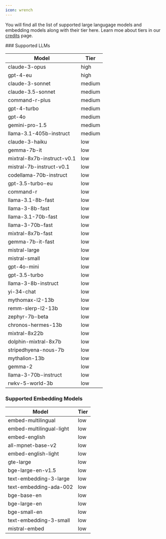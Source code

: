 ```yaml
---
icon: wrench
---
```

You will find all the list of supported large langugage models and embedding models along with their tier here. Learn moe about tiers in our [credits](https://docs.premai.io/get-started/credits) page. 

<div style={{ display: 'flex', justifyContent: 'space-between' }}>

<div style={{ width: '48%' }}>
### Supported LLMs

|**Model**|**Tier**|
|-----|----|
|claude-3-opus|high|
|gpt-4-eu|high|
|claude-3-sonnet|medium|
|claude-3.5-sonnet|medium|
|command-r-plus|medium|
|gpt-4-turbo|medium|
|gpt-4o|medium|
|gemini-pro-1.5|medium|
|llama-3.1-405b-instruct|medium|
|claude-3-haiku|low|
|gemma-7b-it|low|
|mixtral-8x7b-instruct-v0.1|low|
|mistral-7b-instruct-v0.1|low|
|codellama-70b-instruct|low|
|gpt-3.5-turbo-eu|low|
|command-r|low|
|llama-3.1-8b-fast|low|
|llama-3-8b-fast|low|
|llama-3.1-70b-fast|low|
|llama-3-70b-fast|low|
|mixtral-8x7b-fast|low|
|gemma-7b-it-fast|low|
|mistral-large|low|
|mistral-small|low|
|gpt-4o-mini|low|
|gpt-3.5-turbo|low|
|llama-3-8b-instruct|low|
|yi-34-chat|low|
|mythomax-l2-13b|low|
|remm-slerp-l2-13b|low|
|zephyr-7b-beta|low|
|chronos-hermes-13b|low|
|mixtral-8x22b|low|
|dolphin-mixtral-8x7b|low|
|stripedhyena-nous-7b|low|
|mythalion-13b|low|
|gemma-2|low|
|llama-3-70b-instruct|low|
|rwkv-5-world-3b|low|

</div>

<div style={{ width: '48%' }}>

### Supported Embedding Models 

| **Model**                  | **Tier** |
|----------------------------|----------|
| embed-multilingual         | low      |
| embed-multilingual-light   | low      |
| embed-english              | low      |
| all-mpnet-base-v2          | low      |
| embed-english-light        | low      |
| gte-large                  | low      |
| bge-large-en-v1.5          | low      |
| text-embedding-3-large     | low      |
| text-embedding-ada-002     | low      |
| bge-base-en                | low      |
| bge-large-en               | low      |
| bge-small-en               | low      |
| text-embedding-3-small     | low      |
| mistral-embed              | low      |

</div>

</div>
